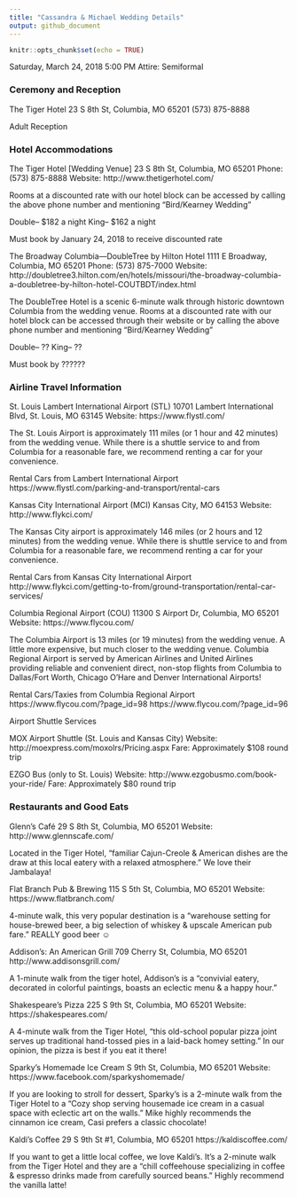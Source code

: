 ```yaml
---
title: "Cassandra & Michael Wedding Details"
output: github_document
---
```


```r
knitr::opts_chunk$set(echo = TRUE)
```

Saturday, March 24, 2018
5:00 PM
Attire: Semiformal
 
### Ceremony and Reception
The Tiger Hotel
23 S 8th St, Columbia, MO 65201
(573) 875-8888
 
Adult Reception


### Hotel Accommodations

The Tiger Hotel [Wedding Venue]
23 S 8th St, Columbia, MO 65201
Phone: (573) 875-8888
Website: http://www.thetigerhotel.com/

Rooms at a discounted rate with our hotel block can be accessed by calling the above phone number and mentioning "Bird/Kearney Wedding"

Double-- $182 a night
King-- $162 a night

Must book by January 24, 2018 to receive discounted rate

The Broadway Columbia—DoubleTree by Hilton Hotel
1111 E Broadway, Columbia, MO 65201
Phone: (573) 875-7000
Website: http://doubletree3.hilton.com/en/hotels/missouri/the-broadway-columbia-a-doubletree-by-hilton-hotel-COUTBDT/index.html

The DoubleTree Hotel is a scenic 6-minute walk through historic downtown Columbia from the wedding venue. Rooms at a discounted rate with our hotel block can be accessed through their website or by calling the above phone number and mentioning "Bird/Kearney Wedding"

Double-- ??
King-- ??

Must book by ??????

### Airline Travel Information

St. Louis Lambert International Airport (STL)
10701 Lambert International Blvd, St. Louis, MO 63145
Website: https://www.flystl.com/

The St. Louis Airport is approximately 111 miles (or 1 hour and 42 minutes) from the wedding venue. While there is a shuttle service to and from Columbia for a reasonable fare, we recommend renting a car for your convenience. 

Rental Cars from Lambert International Airport
https://www.flystl.com/parking-and-transport/rental-cars

Kansas City International Airport (MCI)
Kansas City, MO 64153
Website: http://www.flykci.com/

The Kansas City airport is approximately 146 miles (or 2 hours and 12 minutes) from the wedding venue. While there is shuttle service to and from Columbia for a reasonable fare, we recommend renting a car for your convenience. 

Rental Cars from Kansas City International Airport
http://www.flykci.com/getting-to-from/ground-transportation/rental-car-services/

Columbia Regional Airport (COU)
11300 S Airport Dr, Columbia, MO 65201
Website: https://www.flycou.com/

The Columbia Airport is 13 miles (or 19 minutes) from the wedding venue. A little more expensive, but much closer to the wedding venue. Columbia Regional Airport is served by American Airlines and United Airlines providing reliable and convenient direct, non-stop flights from Columbia to Dallas/Fort Worth, Chicago O'Hare and Denver International Airports! 

Rental Cars/Taxies from Columbia Regional Airport
https://www.flycou.com/?page_id=98
https://www.flycou.com/?page_id=96

Airport Shuttle Services

MOX Airport Shuttle (St. Louis and Kansas City)
Website: http://moexpress.com/moxolrs/Pricing.aspx 
Fare: Approximately $108 round trip

EZGO Bus (only to St. Louis)
Website: http://www.ezgobusmo.com/book-your-ride/ 
Fare: Approximately $80 round trip

### Restaurants and Good Eats

Glenn’s Café
29 S 8th St, Columbia, MO 65201
Website: http://www.glennscafe.com/

Located in the Tiger Hotel, “familiar Cajun-Creole & American dishes are the draw at this local eatery with a relaxed atmosphere.” We love their Jambalaya!

Flat Branch Pub & Brewing
115 S 5th St, Columbia, MO 65201
Website: https://www.flatbranch.com/

4-minute walk, this very popular destination is a “warehouse setting for house-brewed beer, a big selection of whiskey & upscale American pub fare.” REALLY good beer ☺

Addison’s: An American Grill
709 Cherry St, Columbia, MO 65201
http://www.addisonsgrill.com/

A 1-minute walk from the tiger hotel, Addison’s is a “convivial eatery, decorated in colorful paintings, boasts an eclectic menu & a happy hour.”

Shakespeare’s Pizza
225 S 9th St, Columbia, MO 65201
Website: https://shakespeares.com/

A 4-minute walk from the Tiger Hotel, “this old-school popular pizza joint serves up traditional hand-tossed pies in a laid-back homey setting.” In our opinion, the pizza is best if you eat it there!

Sparky’s Homemade Ice Cream
S 9th St, Columbia, MO 65201
Website: https://www.facebook.com/sparkyshomemade/

If you are looking to stroll for dessert, Sparky’s is a 2-minute walk from the Tiger Hotel to a “Cozy shop serving housemade ice cream in a casual space with eclectic art on the walls.” Mike highly recommends the cinnamon ice cream, Casi prefers a classic chocolate!

Kaldi’s Coffee
29 S 9th St #1, Columbia, MO 65201
https://kaldiscoffee.com/

If you want to get a little local coffee, we love Kaldi’s. It’s a 2-minute walk from the Tiger Hotel and they are a “chill coffeehouse specializing in coffee & espresso drinks made from carefully sourced beans.” Highly recommend the vanilla latte!


